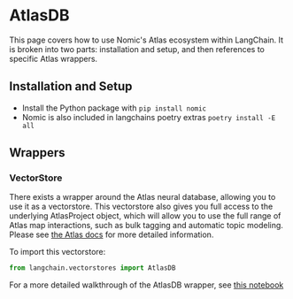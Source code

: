 # AtlasDB

This page covers how to use Nomic's Atlas ecosystem within LangChain.
It is broken into two parts: installation and setup, and then references to specific Atlas wrappers.

## Installation and Setup
- Install the Python package with `pip install nomic`
- Nomic is also included in langchains poetry extras `poetry install -E all`

## Wrappers

### VectorStore

There exists a wrapper around the Atlas neural database, allowing you to use it as a vectorstore.
This vectorstore also gives you full access to the underlying AtlasProject object, which will allow you to use the full range of Atlas map interactions, such as bulk tagging and automatic topic modeling.
Please see [the Atlas docs](https://docs.nomic.ai/atlas_api.html) for more detailed information.





To import this vectorstore:
```python
from langchain.vectorstores import AtlasDB
```

For a more detailed walkthrough of the AtlasDB wrapper, see [this notebook](/docs/modules/data_connection/vectorstores/integrations/atlas.html)
